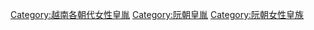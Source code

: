 [[Category:越南各朝代女性皇胤|Category:越南各朝代女性皇胤]]
[[Category:阮朝皇胤|Category:阮朝皇胤]]
[[Category:阮朝女性皇族|Category:阮朝女性皇族]]